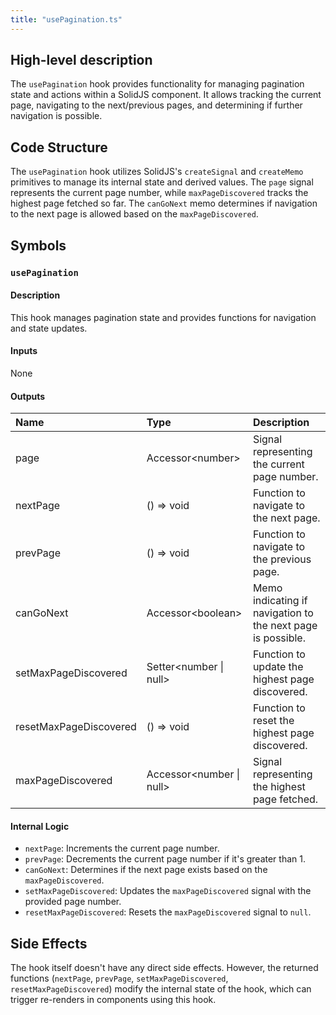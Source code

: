 ```yaml
---
title: "usePagination.ts"
---
```


## High-level description
The `usePagination` hook provides functionality for managing pagination state and actions within a SolidJS component. It allows tracking the current page, navigating to the next/previous pages, and determining if further navigation is possible.

## Code Structure
The `usePagination` hook utilizes SolidJS's `createSignal` and `createMemo` primitives to manage its internal state and derived values. The `page` signal represents the current page number, while `maxPageDiscovered` tracks the highest page fetched so far. The `canGoNext` memo determines if navigation to the next page is allowed based on the `maxPageDiscovered`.

## Symbols
### `usePagination`
#### Description
This hook manages pagination state and provides functions for navigation and state updates.

#### Inputs
None

#### Outputs
| Name | Type | Description |
|:-----|:-----|:------------|
| page | Accessor&lt;number&gt; | Signal representing the current page number. |
| nextPage | () =&gt; void | Function to navigate to the next page. |
| prevPage | () =&gt; void | Function to navigate to the previous page. |
| canGoNext | Accessor&lt;boolean&gt; | Memo indicating if navigation to the next page is possible. |
| setMaxPageDiscovered | Setter&lt;number \| null&gt; | Function to update the highest page discovered. |
| resetMaxPageDiscovered | () =&gt; void | Function to reset the highest page discovered. |
| maxPageDiscovered | Accessor&lt;number \| null&gt; | Signal representing the highest page fetched. |

#### Internal Logic
- `nextPage`: Increments the current page number.
- `prevPage`: Decrements the current page number if it's greater than 1.
- `canGoNext`: Determines if the next page exists based on the `maxPageDiscovered`.
- `setMaxPageDiscovered`: Updates the `maxPageDiscovered` signal with the provided page number.
- `resetMaxPageDiscovered`: Resets the `maxPageDiscovered` signal to `null`.

## Side Effects
The hook itself doesn't have any direct side effects. However, the returned functions (`nextPage`, `prevPage`, `setMaxPageDiscovered`, `resetMaxPageDiscovered`) modify the internal state of the hook, which can trigger re-renders in components using this hook.

